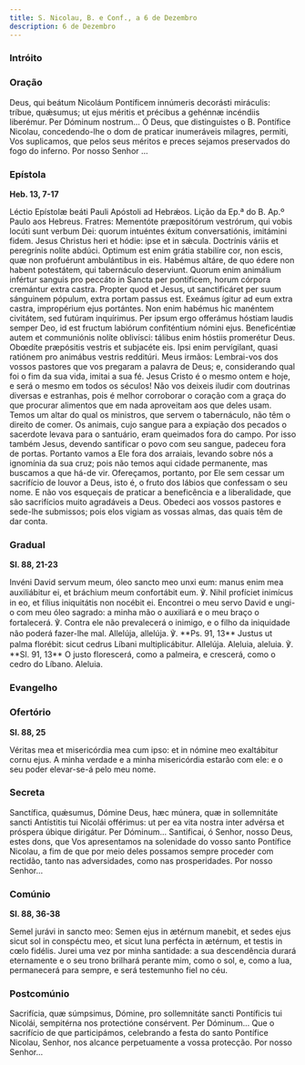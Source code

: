 ```yaml
---
title: S. Nicolau, B. e Conf., a 6 de Dezembro
description: 6 de Dezembro
---
```



### Intróito

<LinkCard
  title="Intróito Mártir Pontífice"
  href="/missal/comum/2martirpontificeforapascal#intróito"
/>

### Oração

<div class="side-by-side not-content">
  <span>
    Deus, qui beátum Nicoláum Pontíficem innúmeris decorásti miráculis: tríbue, quǽsumus; ut ejus
    méritis et précibus a gehénnæ incéndiis liberémur. Per Dóminum nostrum...
  </span>
  <span>
    Ó Deus, que distinguistes o B. Pontífice Nicolau, concedendo-lhe o dom de praticar inumeráveis
    milagres, permiti, Vos suplicamos, que pelos seus méritos e preces sejamos preservados do fogo
    do inferno. Por nosso Senhor ...
  </span>
</div>

### Epístola

**Heb. 13, 7-17**

<div class="side-by-side not-content">
  <span>Léctio Epístolæ beáti Pauli Apóstoli ad Hebrǽos.</span>
  <span>Lição da Ep.ª do B. Ap.º Paulo aos Hebreus.</span>
  <span>
    Fratres: Mementóte præpositórum vestrórum, qui vobis locúti sunt verbum Dei: quorum intuéntes
    éxitum conversatiónis, imitámini fidem. Jesus Christus heri et hódie: ipse et in sǽcula.
    Doctrínis váriis et peregrínis nolíte abdúci. Optimum est enim grátia stabilíre cor, non escis,
    quæ non profuérunt ambulántibus in eis. Habémus altáre, de quo édere non habent potestátem, qui
    tabernáculo deserviunt. Quorum enim animálium infértur sanguis pro peccáto in Sancta per
    pontíficem, horum córpora cremántur extra castra. Propter quod et Jesus, ut sanctificáret per
    suum sánguinem pópulum, extra portam passus est. Exeámus ígitur ad eum extra castra, impropérium
    ejus portántes. Non enim habémus hic manéntem civitátem, sed futúram inquírimus. Per ipsum ergo
    offerámus hóstiam laudis semper Deo, id est fructum labiórum confiténtium nómini ejus.
    Beneficéntiæ autem et communiónis nolíte oblivísci: tálibus enim hóstiis promerétur Deus.
    Obœdíte præpósitis vestris et subjacéte eis. Ipsi enim pervígilant, quasi ratiónem pro animábus
    vestris redditúri.
  </span>
  <span>
    Meus irmãos: Lembrai-vos dos vossos pastores que vos pregaram a palavra de Deus; e, considerando
    qual foi o fim da sua vida, imitai a sua fé. Jesus Cristo é o mesmo ontem e hoje, e será o mesmo
    em todos os séculos! Não vos deixeis iludir com doutrinas diversas e estranhas, pois é melhor
    corroborar o coração com a graça do que procurar alimentos que em nada aproveitam aos que deles
    usam. Temos um altar do qual os ministros, que servem o tabernáculo, não têm o direito de comer.
    Os animais, cujo sangue para a expiação dos pecados o sacerdote levava para o santuário, eram
    queimados fora do campo. Por isso também Jesus, devendo santificar o povo com seu sangue,
    padeceu fora de portas. Portanto vamos a Ele fora dos arraiais, levando sobre nós a ignomínia da
    sua cruz; pois não temos aqui cidade permanente, mas buscamos a que há-de vir. Ofereçamos,
    portanto, por Ele sem cessar um sacrifício de louvor a Deus, isto é, o fruto dos lábios que
    confessam o seu nome. E não vos esqueçais de praticar a beneficência e a liberalidade, que são
    sacrifícios muito agradáveis a Deus. Obedeci aos vossos pastores e sede-lhe submissos; pois elos
    vigiam as vossas almas, das quais têm de dar conta.
  </span>
</div>

### Gradual

**Sl. 88, 21-23**

<div class="side-by-side not-content">
  <span>
    Invéni David servum meum, óleo sancto meo unxi eum: manus enim mea auxiliábitur ei, et bráchium
    meum confortábit eum. ℣. Nihil profíciet inimícus in eo, et fílius iniquitátis non nocébit ei.
  </span>
  <span>
    Encontrei o meu servo David e ungi-o com meu óleo sagrado: a minha mão o auxiliará e o meu braço
    o fortalecerá. ℣. Contra ele não prevalecerá o inimigo, e o filho da iniquidade não poderá
    fazer-lhe mal.
  </span>
  <span>
    Allelúja, allelúja. ℣. **Ps. 91, 13** Justus ut palma florébit: sicut cedrus Líbani
    multiplicábitur. Allelúja.
  </span>
  <span>
    Aleluia, aleluia. ℣. **Sl. 91, 13** O justo florescerá, como a palmeira, e crescerá, como o
    cedro do Líbano. Aleluia.
  </span>
</div>

### Evangelho

<LinkCard
  title="Evangelho Confessores Pontífices"
  href="/missal/comum/11confessorespontifices1#evangelho"
/>

### Ofertório

**Sl. 88, 25**

<div class="side-by-side not-content">
  <span>Véritas mea et misericórdia mea cum ipso: et in nómine meo exaltábitur cornu ejus.</span>
  <span>
    A minha verdade e a minha misericórdia estarão com ele: e o seu poder elevar-se-á pelo meu nome.
  </span>
</div>

### Secreta

<div class="side-by-side not-content">
  <span>
    Sanctífica, quǽsumus, Dómine Deus, hæc múnera, quæ in sollemnitáte sancti Antístitis tui Nicolái
    offérimus: ut per ea vita nostra inter advérsa et próspera úbique dirigátur. Per Dóminum...
  </span>
  <span>
    Santificai, ó Senhor, nosso Deus, estes dons, que Vos apresentamos na solenidade do vosso santo
    Pontífice Nicolau, a fim de que por meio deles possamos sempre proceder com rectidão, tanto nas
    adversidades, como nas prosperidades. Por nosso Senhor...
  </span>
</div>

### Comúnio

**Sl. 88, 36-38**

<div class="side-by-side not-content">
  <span>
    Semel jurávi in sancto meo: Semen ejus in ætérnum manebit, et sedes ejus sicut sol in conspéctu
    meo, et sicut luna perfécta in ætérnum, et testis in cœlo fidélis.
  </span>
  <span>
    Jurei uma vez por minha santidade: a sua descendência durará eternamente e o seu trono brilhará
    perante mim, como o sol, e, como a lua, permanecerá para sempre, e será testemunho fiel no céu.
  </span>
</div>

### Postcomúnio

<div class="side-by-side not-content">
  <span>
    Sacrifícia, quæ súmpsimus, Dómine, pro sollemnitáte sancti Pontíficis tui Nicolái, sempitérna
    nos protectióne consérvent. Per Dóminum...
  </span>
  <span>
    Que o sacrifício de que participámos, celebrando a festa do santo Pontífice Nicolau, Senhor, nos
    alcance perpetuamente a vossa protecção. Por nosso Senhor...
  </span>
</div>
